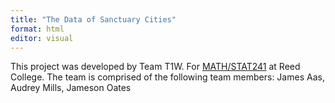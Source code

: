```yaml
---
title: "The Data of Sanctuary Cities"
format: html
editor: visual
---
```


This project was developed by Team T1W. For [MATH/STAT241](https://aallorant.github.io/math241s24/) at Reed College. The team is comprised of the following team members: James Aas, Audrey Mills, Jameson Oates
